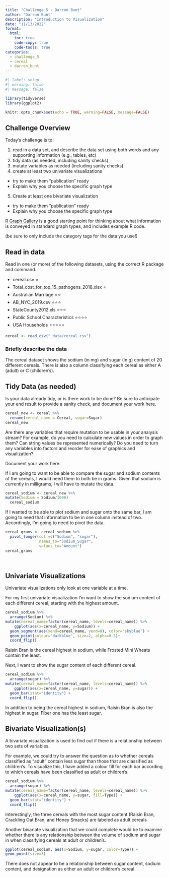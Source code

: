 ```yaml
---
title: "Challenge 5 - Darron Bunt"
author: "Darron Bunt"
description: "Introduction to Visualization"
date: "11/13/2022"
format:
  html:
    toc: true
    code-copy: true
    code-tools: true
categories:
  - challenge_5
  - cereal
  - darron_bunt
---
```


```r
#| label: setup
#| warning: false
#| message: false

library(tidyverse)
library(ggplot2)

knitr::opts_chunk$set(echo = TRUE, warning=FALSE, message=FALSE)
```

## Challenge Overview

Today's challenge is to:

1)  read in a data set, and describe the data set using both words and any supporting information (e.g., tables, etc)
2)  tidy data (as needed, including sanity checks)
3)  mutate variables as needed (including sanity checks)
4)  create at least two univariate visualizations
   - try to make them "publication" ready
   - Explain why you choose the specific graph type
5)  Create at least one bivariate visualization
   - try to make them "publication" ready
   - Explain why you choose the specific graph type

[R Graph Gallery](https://r-graph-gallery.com/) is a good starting point for thinking about what information is conveyed in standard graph types, and includes example R code.

(be sure to only include the category tags for the data you use!)

## Read in data

Read in one (or more) of the following datasets, using the correct R package and command.

-   cereal.csv ⭐
-   Total_cost_for_top_15_pathogens_2018.xlsx ⭐
-   Australian Marriage ⭐⭐ 
-   AB_NYC_2019.csv ⭐⭐⭐
-   StateCounty2012.xls ⭐⭐⭐
-   Public School Characteristics ⭐⭐⭐⭐ 
-   USA Households ⭐⭐⭐⭐⭐

```r
cereal <- read_csv("_data/cereal.csv")
```

### Briefly describe the data
The cereal dataset shows the sodium (in mg) and sugar (in g) content of 20 different cereals. There is also a column classifying each cereal as either A (adult) or C (children's). 

## Tidy Data (as needed)

Is your data already tidy, or is there work to be done? Be sure to anticipate your end result to provide a sanity check, and document your work here.

```r
cereal_new <- cereal %>%
  rename(cereal_name = Cereal, sugar=Sugar)
cereal_new

```

Are there any variables that require mutation to be usable in your analysis stream? For example, do you need to calculate new values in order to graph them? Can string values be represented numerically? Do you need to turn any variables into factors and reorder for ease of graphics and visualization?

Document your work here.

If I am going to want to be able to compare the sugar and sodium contents of the cereals, I would need them to both be in grams. Given that sodium is currently in milligrams, I will have to mutate the data.

```r
cereal_sodium <- cereal_new %>%
mutate(Sodium = Sodium/1000)
  cereal_sodium
```
If I wanted to be able to plot sodium and sugar onto the same bar, I am going to need that information to be in one column instead of two. Accordingly, I'm going to need to pivot the data. 

```r
cereal_grams <- cereal_sodium %>%
  pivot_longer(col =c("Sodium", "sugar"),
               names_to="Sodium_Sugar",
               values_to="Amount")
cereal_grams
  
  
```

## Univariate Visualizations

Univariate visualizations only look at one variable at a time. 

For my first univariate visualization
I'm want to show the sodium content of each different cereal, starting with the highest amount. 

```r
cereal_sodium %>%
  arrange(Sodium) %>%
mutate(cereal_name=factor(cereal_name, levels=cereal_name)) %>%
    ggplot(aes(x=cereal_name, y=Sodium)) +
  geom_segment(aes(xend=cereal_name, yend=0), color="skyblue") +
  geom_point(colour="darkblue", size=2, alpha=0.5)+
  coord_flip()
```

Raisin Bran is the cereal highest in sodium, while Frosted Mini Wheats contain the least. 

Next, I want to show the sugar content of each different cereal. 

```r
cereal_sodium %>%
  arrange(sugar) %>%
mutate(cereal_name=factor(cereal_name, levels=cereal_name)) %>%
    ggplot(aes(x=cereal_name, y=sugar)) +
  geom_bar(stat="identity") +
  coord_flip()
```

In addition to being the cereal highest in sodium, Raisin Bran is also the highest in sugar. Fiber one has the least sugar. 

## Bivariate Visualization(s)

A bivariate visualization is used to find out if there is a relationship between two sets of variables. 

For example, we could try to answer the question as to whether cereals classified as "adult" contain less sugar than those that are classified as children's. To visualize this, I have added a colour fill for each bar according to which cereals have been classified as adult or children's. 

```r
cereal_sodium %>%
  arrange(sugar) %>%
mutate(cereal_name=factor(cereal_name, levels=cereal_name)) %>%
    ggplot(aes(x=cereal_name, y=sugar, fill=Type)) +
  geom_bar(stat="identity") +
  coord_flip()
```
Interestingly, the three cereals with the most sugar content (Raisin Bran, Crackling Oat Bran, and Honey Smacks) are labeled as adult cereals

Another bivariate visualization that we could complete would be to examine whether there is any relationship between the volume of sodium and sugar in when classifying cereals at adult or children's. 
```r
ggplot(cereal_sodium, aes(x=Sodium, y=sugar, color=Type)) +
geom_point(size=3)
```
There does not appear to be a relationship between sugar content, sodium content, and designation as either an adult or children's cereal. 